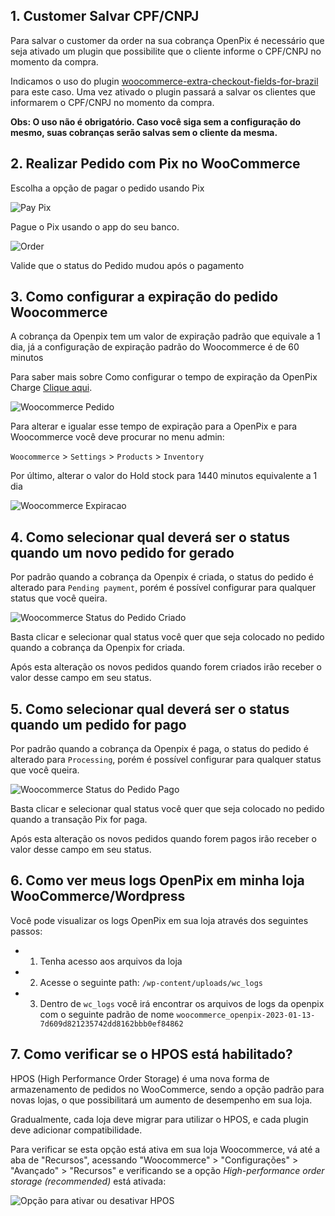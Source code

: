 ## 1. Customer Salvar CPF/CNPJ

Para salvar o customer da order na sua cobrança OpenPix é necessário que seja ativado um plugin que possibilite que o cliente informe o CPF/CNPJ no momento da compra.

Indicamos o uso do plugin [woocommerce-extra-checkout-fields-for-brazil](https://wordpress.org/plugins/woocommerce-extra-checkout-fields-for-brazil/) para este caso. Uma vez ativado o plugin passará a salvar os clientes que informarem o CPF/CNPJ no momento da compra.

**Obs: O uso não é obrigatório. Caso você siga sem a configuração do mesmo, suas cobranças serão salvas sem o cliente da mesma.**

## 2. Realizar Pedido com Pix no WooCommerce

Escolha a opção de pagar o pedido usando Pix

![Pay Pix](/img/ecommerce/woocommerce-pay-pix.png)

Pague o Pix usando o app do seu banco.

![Order](/img/ecommerce/woocommerce-order.png)

Valide que o status do Pedido mudou após o pagamento

## 3. Como configurar a expiração do pedido Woocommerce

A cobrança da Openpix tem um valor de expiração padrão que equivale a 1 dia, já a configuração de expiração padrão do Woocommerce é de 60 minutos

Para saber mais sobre Como configurar o tempo de expiração da OpenPix Charge [Clique aqui](/docs/flows/flow-edit-default-expiration).

![Woocommerce Pedido](/img/ecommerce/woo-pedido.png)

Para alterar e igualar esse tempo de expiração para a OpenPix e para Woocommerce você deve procurar no menu admin:

`Woocommerce` > `Settings` > `Products` > `Inventory`

Por último, alterar o valor do Hold stock para 1440 minutos equivalente a 1 dia

![Woocommerce Expiracao](/img/ecommerce/woo-expiracao.png)

## 4. Como selecionar qual deverá ser o status quando um novo pedido for gerado

Por padrão quando a cobrança da Openpix é criada, o status do pedido é alterado para `Pending payment`, porém é possível configurar para qualquer status que você queira.

![Woocommerce Status do Pedido Criado](/img/ecommerce/woocommerce-status-when-create-default.png)

Basta clicar e selecionar qual status você quer que seja colocado no pedido quando a cobrança da Openpix for criada.

Após esta alteração os novos pedidos quando forem criados irão receber o valor desse campo em seu status.

## 5. Como selecionar qual deverá ser o status quando um pedido for pago

Por padrão quando a cobrança da Openpix é paga, o status do pedido é alterado para `Processing`, porém é possível configurar para qualquer status que você queira.

![Woocommerce Status do Pedido Pago](/img/ecommerce/woocommerce-status-when-paid-default.png)

Basta clicar e selecionar qual status você quer que seja colocado no pedido quando a transação Pix for paga.

Após esta alteração os novos pedidos quando forem pagos irão receber o valor desse campo em seu status.

## 6. Como ver meus logs OpenPix em minha loja WooCommerce/Wordpress

Você pode visualizar os logs OpenPix em sua loja através dos seguintes passos:

- 1. Tenha acesso aos arquivos da loja
- 2. Acesse o seguinte path: `/wp-content/uploads/wc_logs`
- 3. Dentro de `wc_logs` você irá encontrar os arquivos de logs da openpix com o seguinte padrão de nome `woocommerce_openpix-2023-01-13-7d609d821235742dd8162bbb0ef84862`

## 7. Como verificar se o HPOS está habilitado?

HPOS (High Performance Order Storage) é uma nova forma de armazenamento de pedidos no WooCommerce, sendo a opção padrão para novas lojas, o que possibilitará um aumento de desempenho em sua loja.

Gradualmente, cada loja deve migrar para utilizar o HPOS, e cada plugin deve adicionar compatibilidade.

Para verificar se esta opção está ativa em sua loja Woocommerce, vá até a aba de "Recursos", acessando "Woocommerce" > "Configurações" > "Avançado" > "Recursos" e verificando se a opção _High-performance order storage (recommended)_ está ativada:

![Opção para ativar ou desativar HPOS](../__assets__/woo-hpos-settings.png)